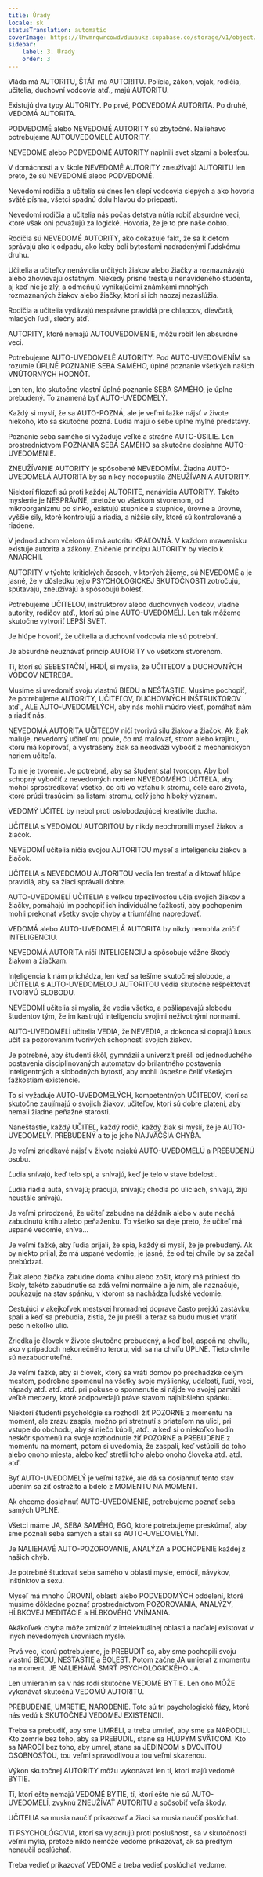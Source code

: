 ```yaml
---
title: Úrady
locale: sk
statusTranslation: automatic
coverImage: https://lhvmrqwrcowdvduuaukz.supabase.co/storage/v1/object/public/strapi-uploads/small_cover-educacion-fundamental.webp-2d51a7828a2b1309555be27f7e2a61a0.webp
sidebar:
    label: 3. Úrady
    order: 3
---
```

Vláda má AUTORITU, ŠTÁT má AUTORITU. Polícia, zákon, vojak, rodičia, učitelia, duchovní vodcovia atď., majú AUTORITU.

Existujú dva typy AUTORITY. Po prvé, PODVEDOMÁ AUTORITA. Po druhé, VEDOMÁ AUTORITA.

PODVEDOMÉ alebo NEVEDOMÉ AUTORITY sú zbytočné. Naliehavo potrebujeme AUTOUVEDOMELÉ AUTORITY.

NEVEDOMÉ alebo PODVEDOMÉ AUTORITY naplnili svet slzami a bolesťou.

V domácnosti a v škole NEVEDOMÉ AUTORITY zneužívajú AUTORITU len preto, že sú NEVEDOMÉ alebo PODVEDOMÉ.

Nevedomí rodičia a učitelia sú dnes len slepí vodcovia slepých a ako hovoria sväté písma, všetci spadnú dolu hlavou do priepasti.

Nevedomí rodičia a učitelia nás počas detstva nútia robiť absurdné veci, ktoré však oni považujú za logické. Hovoria, že je to pre naše dobro.

Rodičia sú NEVEDOMÉ AUTORITY, ako dokazuje fakt, že sa k deťom správajú ako k odpadu, ako keby boli bytosťami nadradenými ľudskému druhu.

Učitelia a učiteľky nenávidia určitých žiakov alebo žiačky a rozmaznávajú alebo zhovievajú ostatným. Niekedy prísne trestajú nenávideného študenta, aj keď nie je zlý, a odmeňujú vynikajúcimi známkami mnohých rozmaznaných žiakov alebo žiačky, ktorí si ich naozaj nezaslúžia.

Rodičia a učitelia vydávajú nesprávne pravidlá pre chlapcov, dievčatá, mladých ľudí, slečny atď.

AUTORITY, ktoré nemajú AUTOUVEDOMENIE, môžu robiť len absurdné veci.

Potrebujeme AUTO-UVEDOMELÉ AUTORITY. Pod AUTO-UVEDOMENÍM sa rozumie ÚPLNÉ POZNANIE SEBA SAMÉHO, úplné poznanie všetkých našich VNÚTORNÝCH HODNÔT.

Len ten, kto skutočne vlastní úplné poznanie SEBA SAMÉHO, je úplne prebudený. To znamená byť AUTO-UVEDOMELÝ.

Každý si myslí, že sa AUTO-POZNÁ, ale je veľmi ťažké nájsť v živote niekoho, kto sa skutočne pozná. Ľudia majú o sebe úplne mylné predstavy.

Poznanie seba samého si vyžaduje veľké a strašné AUTO-ÚSILIE. Len prostredníctvom POZNANIA SEBA SAMÉHO sa skutočne dosiahne AUTO-UVEDOMENIE.

ZNEUŽÍVANIE AUTORITY je spôsobené NEVEDOMÍM. Žiadna AUTO-UVEDOMELÁ AUTORITA by sa nikdy nedopustila ZNEUŽÍVANIA AUTORITY.

Niektorí filozofi sú proti každej AUTORITE, nenávidia AUTORITY. Takéto myslenie je NESPRÁVNE, pretože vo všetkom stvorenom, od mikroorganizmu po slnko, existujú stupnice a stupnice, úrovne a úrovne, vyššie sily, ktoré kontrolujú a riadia, a nižšie sily, ktoré sú kontrolované a riadené.

V jednoduchom včelom úli má autoritu KRÁĽOVNÁ. V každom mravenisku existuje autorita a zákony. Zničenie princípu AUTORITY by viedlo k ANARCHII.

AUTORITY v týchto kritických časoch, v ktorých žijeme, sú NEVEDOMÉ a je jasné, že v dôsledku tejto PSYCHOLOGICKEJ SKUTOČNOSTI zotročujú, spútavajú, zneužívajú a spôsobujú bolesť.

Potrebujeme UČITEĽOV, inštruktorov alebo duchovných vodcov, vládne autority, rodičov atď., ktorí sú plne AUTO-UVEDOMELÍ. Len tak môžeme skutočne vytvoriť LEPŠÍ SVET.

Je hlúpe hovoriť, že učitelia a duchovní vodcovia nie sú potrební.

Je absurdné neuznávať princíp AUTORITY vo všetkom stvorenom.

Tí, ktorí sú SEBESTAČNÍ, HRDÍ, si myslia, že UČITEĽOV a DUCHOVNÝCH VODCOV NETREBA.

Musíme si uvedomiť svoju vlastnú BIEDU a NEŠŤASTIE. Musíme pochopiť, že potrebujeme AUTORITY, UČITEĽOV, DUCHOVNÝCH INŠTRUKTOROV atď., ALE AUTO-UVEDOMELÝCH, aby nás mohli múdro viesť, pomáhať nám a riadiť nás.

NEVEDOMÁ AUTORITA UČITEĽOV ničí tvorivú silu žiakov a žiačok. Ak žiak maľuje, nevedomý učiteľ mu povie, čo má maľovať, strom alebo krajinu, ktorú má kopírovať, a vystrašený žiak sa neodváži vybočiť z mechanických noriem učiteľa.

To nie je tvorenie. Je potrebné, aby sa študent stal tvorcom. Aby bol schopný vybočiť z nevedomých noriem NEVEDOMÉHO UČITEĽA, aby mohol sprostredkovať všetko, čo cíti vo vzťahu k stromu, celé čaro života, ktoré prúdi trasúcimi sa listami stromu, celý jeho hlboký význam.

VEDOMÝ UČITEĽ by nebol proti oslobodzujúcej kreativite ducha.

UČITELIA s VEDOMOU AUTORITOU by nikdy neochromili myseľ žiakov a žiačok.

NEVEDOMÍ učitelia ničia svojou AUTORITOU myseľ a inteligenciu žiakov a žiačok.

UČITELIA s NEVEDOMOU AUTORITOU vedia len trestať a diktovať hlúpe pravidlá, aby sa žiaci správali dobre.

AUTO-UVEDOMELÍ UČITELIA s veľkou trpezlivosťou učia svojich žiakov a žiačky, pomáhajú im pochopiť ich individuálne ťažkosti, aby pochopením mohli prekonať všetky svoje chyby a triumfálne napredovať.

VEDOMÁ alebo AUTO-UVEDOMELÁ AUTORITA by nikdy nemohla zničiť INTELIGENCIU.

NEVEDOMÁ AUTORITA ničí INTELIGENCIU a spôsobuje vážne škody žiakom a žiačkam.

Inteligencia k nám prichádza, len keď sa tešíme skutočnej slobode, a UČITELIA s AUTO-UVEDOMELOU AUTORITOU vedia skutočne rešpektovať TVORIVÚ SLOBODU.

NEVEDOMÍ učitelia si myslia, že vedia všetko, a pošliapavajú slobodu študentov tým, že im kastrujú inteligenciu svojimi neživotnými normami.

AUTO-UVEDOMELÍ učitelia VEDIA, že NEVEDIA, a dokonca si doprajú luxus učiť sa pozorovaním tvorivých schopností svojich žiakov.

Je potrebné, aby študenti škôl, gymnázií a univerzít prešli od jednoduchého postavenia disciplinovaných automatov do brilantného postavenia inteligentných a slobodných bytostí, aby mohli úspešne čeliť všetkým ťažkostiam existencie.

To si vyžaduje AUTO-UVEDOMELÝCH, kompetentných UČITEĽOV, ktorí sa skutočne zaujímajú o svojich žiakov, učiteľov, ktorí sú dobre platení, aby nemali žiadne peňažné starosti.

Nanešťastie, každý UČITEĽ, každý rodič, každý žiak si myslí, že je AUTO-UVEDOMELÝ. PREBUDENÝ a to je jeho NAJVÄČŠIA CHYBA.

Je veľmi zriedkavé nájsť v živote nejakú AUTO-UVEDOMELÚ a PREBUDENÚ osobu.

Ľudia snívajú, keď telo spí, a snívajú, keď je telo v stave bdelosti.

Ľudia riadia autá, snívajú; pracujú, snívajú; chodia po uliciach, snívajú, žijú neustále snívajú.

Je veľmi prirodzené, že učiteľ zabudne na dáždnik alebo v aute nechá zabudnutú knihu alebo peňaženku. To všetko sa deje preto, že učiteľ má uspané vedomie, sníva...

Je veľmi ťažké, aby ľudia prijali, že spia, každý si myslí, že je prebudený. Ak by niekto prijal, že má uspané vedomie, je jasné, že od tej chvíle by sa začal prebúdzať.

Žiak alebo žiačka zabudne doma knihu alebo zošit, ktorý má priniesť do školy, takéto zabudnutie sa zdá veľmi normálne a je ním, ale naznačuje, poukazuje na stav spánku, v ktorom sa nachádza ľudské vedomie.

Cestujúci v akejkoľvek mestskej hromadnej doprave často prejdú zastávku, spali a keď sa prebudia, zistia, že ju prešli a teraz sa budú musieť vrátiť pešo niekoľko ulíc.

Zriedka je človek v živote skutočne prebudený, a keď bol, aspoň na chvíľu, ako v prípadoch nekonečného teroru, vidí sa na chvíľu ÚPLNE. Tieto chvíle sú nezabudnuteľné.

Je veľmi ťažké, aby si človek, ktorý sa vráti domov po prechádzke celým mestom, podrobne spomenul na všetky svoje myšlienky, udalosti, ľudí, veci, nápady atď. atď. atď. pri pokuse o spomenutie si nájde vo svojej pamäti veľké medzery, ktoré zodpovedajú práve stavom najhlbšieho spánku.

Niektorí študenti psychológie sa rozhodli žiť POZORNE z momentu na moment, ale zrazu zaspia, možno pri stretnutí s priateľom na ulici, pri vstupe do obchodu, aby si niečo kúpili, atď., a keď si o niekoľko hodín neskôr spomenú na svoje rozhodnutie žiť POZORNE a PREBUDENE z momentu na moment, potom si uvedomia, že zaspali, keď vstúpili do toho alebo onoho miesta, alebo keď stretli toho alebo onoho človeka atď. atď. atď.

Byť AUTO-UVEDOMELÝ je veľmi ťažké, ale dá sa dosiahnuť tento stav učením sa žiť ostražito a bdelo z MOMENTU NA MOMENT.

Ak chceme dosiahnuť AUTO-UVEDOMENIE, potrebujeme poznať seba samých ÚPLNE.

Všetci máme JA, SEBA SAMÉHO, EGO, ktoré potrebujeme preskúmať, aby sme poznali seba samých a stali sa AUTO-UVEDOMELÝMI.

Je NALIEHAVÉ AUTO-POZOROVANIE, ANALÝZA a POCHOPENIE každej z našich chýb.

Je potrebné študovať seba samého v oblasti mysle, emócií, návykov, inštinktov a sexu.

Myseľ má mnoho ÚROVNÍ, oblastí alebo PODVEDOMÝCH oddelení, ktoré musíme dôkladne poznať prostredníctvom POZOROVANIA, ANALÝZY, HĹBKOVEJ MEDITÁCIE a HĹBKOVÉHO VNÍMANIA.

Akákoľvek chyba môže zmiznúť z intelektuálnej oblasti a naďalej existovať v iných nevedomých úrovniach mysle.

Prvá vec, ktorú potrebujeme, je PREBUDIŤ sa, aby sme pochopili svoju vlastnú BIEDU, NEŠŤASTIE a BOLESŤ. Potom začne JA umierať z momentu na moment. JE NALIEHAVÁ SMRŤ PSYCHOLOGICKÉHO JA.

Len umieraním sa v nás rodí skutočne VEDOMÉ BYTIE. Len ono MÔŽE vykonávať skutočnú VEDOMÚ AUTORITU.

PREBUDENIE, UMRETIE, NARODENIE. Toto sú tri psychologické fázy, ktoré nás vedú k SKUTOČNEJ VEDOMEJ EXISTENCII.

Treba sa prebudiť, aby sme UMRELI, a treba umrieť, aby sme sa NARODILI. Kto zomrie bez toho, aby sa PREBUDIL, stane sa HLÚPYM SVÄTCOM. Kto sa NARODÍ bez toho, aby umrel, stane sa JEDINCOM s DVOJITOU OSOBNOSŤOU, tou veľmi spravodlivou a tou veľmi skazenou.

Výkon skutočnej AUTORITY môžu vykonávať len tí, ktorí majú vedomé BYTIE.

Tí, ktorí ešte nemajú VEDOMÉ BYTIE, tí, ktorí ešte nie sú AUTO-UVEDOMELÍ, zvyknú ZNEUŽÍVAŤ AUTORITU a spôsobiť veľa škody.

UČITELIA sa musia naučiť prikazovať a žiaci sa musia naučiť poslúchať.

Tí PSYCHOLÓGOVIA, ktorí sa vyjadrujú proti poslušnosti, sa v skutočnosti veľmi mýlia, pretože nikto nemôže vedome prikazovať, ak sa predtým nenaučil poslúchať.

Treba vedieť prikazovať VEDOME a treba vedieť poslúchať vedome.

